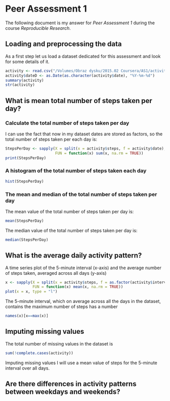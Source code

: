 Peer Assessment 1
=================

The following document is my answer for *Peer Assessment 1* during the course *Reproducible Research*. 

## Loading and preprocessing the data

As a first step let us load a dataset dedicated for this assessment and look for some details of it.

```r
activity <- read.csv("/Volumes/Obraz dysku/2015.02 Coursera/AS1/activity.csv")
activity$dateD <- as.Date(as.character(activity$date), "%Y-%m-%d")
summary(activity)
str(activity)
```

## What is mean total number of steps taken per day?

### Calculate the total number of steps taken per day

I can use the fact that now in my dataset dates are stored as factors, so the total 
number of steps taken per each day is:
```r
StepsPerDay <- sapply(X = split(x = activity$steps, f = activity$date), 
                      FUN = function(x) sum(x, na.rm = TRUE))
print(StepsPerDay)
```

### A histogram of the total number of steps taken each day

```r
hist(StepsPerDay)
```

### The mean and median of the total number of steps taken per day

The mean value of the total number of steps taken per day is:
```r
mean(StepsPerDay)
```

The median value of the total number of steps taken per day is:
```r
median(StepsPerDay)
```

## What is the average daily activity pattern?

A time series plot of the 5-minute interval (x-axis) and the average number of 
steps taken, averaged across all days (y-axis)

```r
x <- sapply(X = split(x = activity$steps, f = as.factor(activity$interval)), 
            FUN = function(x) mean(x, na.rm = TRUE))
plot(x = x, type = "l")
```

The 5-minute interval, which on average across all the days in the dataset, 
contains the maximum number of steps has a number

```r
names(x)[x==max(x)]
```


## Imputing missing values

The total number of missing values in the dataset is
```r
sum(!complete.cases(activity))
```

Imputing missing values I will use a mean value of steps for the 5-minute interval over all days.




## Are there differences in activity patterns between weekdays and weekends?

